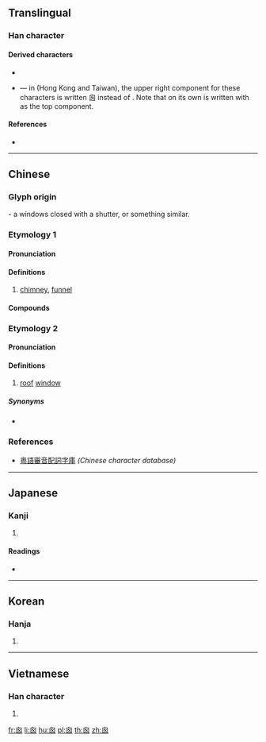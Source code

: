 {{character info/new}}
{{also|囱|匆}}

==Translingual==

===Han character===
{{Han char|rn=31|rad=囗|as=04|sn=7|four=26000|canj=HWKK}}

====Derived characters====
* {{l|mul|[[𢭇]], [[𤗄]], [[𥓁]], [[𦕻]], [[𤴙]], [[𥫑]], [[𢍍]], [[𠭛]]}} <!-- Not sure about 𦹰, 𦠷, 𥀮 -->
* {{l|mul|[[窗]], [[蔥]], [[聰]], [[憁]], [[熜]], [[璁]]}} — in {{w|traditional Chinese}} (Hong Kong and Taiwan), the upper right component for these characters is written 囪 instead of {{l|mul|囱}}. Note that {{l|mul|悤}} on its own is written with {{l|mul|囱}} as the top component.

====References====
* {{Han ref|kx=0217.130|dj=0444.160|hdz=10715.061|uh=56EA|ud=22250}}

----

==Chinese==
{{zh-forms|s=囱}}

===Glyph origin===
{{Han etym}}
{{liushu|p}}- a windows closed with a shutter, or something similar.

===Etymology 1===

====Pronunciation====
{{zh-pron
|m=cōng
|c=cung1,tung1
|c_note=cung1 - literary; tung1 - vernacular
|h=pfs=
|md=
|mn=
|w=
|mc=1
|oc=y
|cat=n
}}

====Definitions====
{{zh-hanzi}}

# [[chimney]], [[funnel]] <!--[1]《廣韻·上平聲·東·怱》囪：竈突。[2]《集韻》囪：麤叢切，𠀤音聰。竈突也。--> <!-- Note: 竈 or 灶 is kitchen stove/furnace -->

====Compounds====
{{zh-der|煙囪:[[chimney]]}}

===Etymology 2===

====Pronunciation====
{{zh-pron
|m=chuāng
|c=coeng1
|mc=2
|oc=
|ma=
|cat=
}}

====Definitions====
{{zh-hanzi}}

# [[roof]] [[window]] <!-- [1]《廣韻·上平聲》囪：『《說文》曰：在牆曰牖,在屋曰囱。楚江切，九。』[2] 《康熙字典》窗：『...《說文》本作囪。在牆曰牖，在戸曰囪。或作窗。』-->

=====Synonyms=====
* {{l-zh|窗}}

===References===
* [http://humanum.arts.cuhk.edu.hk/Lexis/lexi-can/ 粵語審音配詞字庫] ''(Chinese character database)''

----

==Japanese==

===Kanji===
{{ja-kanji|grade=|rs=囗04}}

# {{defn|lang=ja|sort=囗04}}

====Readings====
* {{ja-readings|on=[[そう]] (sō), [[す]] (su)|kun=[[てんまど]] (temmado), [[まど]] (mado), [[けむだし]] (kemudashi)}}

----

==Korean==

===Hanja===
{{ko-hanja|hangeul=[[창]], [[총]]|rv=chang, chong|mr=ch'ang, ch'ong}}

# {{defn|lang=ko|sort=囗04}}

----

==Vietnamese==

===Han character===
{{vi-hantu|[[song]], [[thông]]|rs=囗04}}

# {{defn|vi}}

[[fr:囪]]
[[li:囪]]
[[hu:囪]]
[[pl:囪]]
[[th:囪]]
[[zh:囪]]